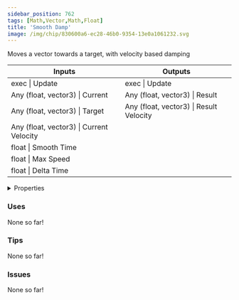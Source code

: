 ```yaml
---
sidebar_position: 762
tags: [Math,Vector,Math,Float]
title: 'Smooth Damp'
image: /img/chip/830600a6-ec28-46b0-9354-13e0a1061232.svg
---
```


Moves a vector towards a target, with velocity based damping



<IChip uuid="830600a6-ec28-46b0-9354-13e0a1061232"/>

<table><thead><tr><th>Inputs</th><th>Outputs</th></tr></thead><tbody><tr><td>exec | Update</td><td>exec | Update</td></tr><tr><td>Any (float, vector3) | Current</td><td>Any (float, vector3) | Result</td></tr><tr><td>Any (float, vector3) | Target</td><td>Any (float, vector3) | Result Velocity</td></tr><tr><td>Any (float, vector3) | Current Velocity</td><td /></tr><tr><td>float | Smooth Time</td><td /></tr><tr><td>float | Max Speed</td><td /></tr><tr><td>float | Delta Time</td><td /></tr></tbody></table>

<details>
  <summary>Properties</summary>
  <div>
    <div>
    <table>
      <tbody>
        <tr>
          <td>Is beta required?</td>
          <td>No</td>
        </tr>
        <tr>
          <td>Is chip a trolling risk?</td>
          <td>No</td>
        </tr>
        <tr>
          <td>Is chip a role assignment risk?</td>
          <td>No</td>
        </tr>
        <tr>
          <td>Chip UUID</td>
          <td>830600a6-ec28-46b0-9354-13e0a1061232</td>
        </tr>
        <tr>
          <td>Room availability</td>
          <td>Available everywhere</td>
        </tr>
      </tbody>
    </table>
    </div>
  </div>
</details>

### Uses

None so far!

### Tips

None so far!

### Issues

None so far!